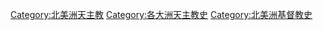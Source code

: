 [[Category:北美洲天主教|Category:北美洲天主教]]
[[Category:各大洲天主教史|Category:各大洲天主教史]]
[[Category:北美洲基督教史|Category:北美洲基督教史]]